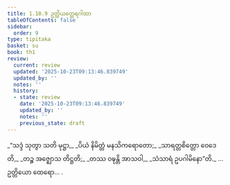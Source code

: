 ```yaml
---
title: 1.10.9 ဥတ္တိယတ္ထေရဂါထာ
tableOfContents: false
sidebar:
  order: 9
type: tipitaka
basket: su
book: th1
review:
  current: review
  updated: '2025-10-23T09:13:46.839749'
  updated_by: ''
  notes: ''
  history:
  - state: review
    date: '2025-10-23T09:13:46.839749'
    updated_by: ''
    notes: ''
    previous_state: draft
---
```



<ReviewStatus review={frontmatter.review} showDetails={true} />

<HypothesisAnnotation frontmatter={frontmatter} />

<DynamicBreadcrumb />

<Division number="99" book="th1" e="ch" v="19" p="241">

<Paragraph number="221" type="verses" book="th1">
_“သဒ္ဒံ သုတွာ သတိ မုဋ္ဌာ,_  
_ပိယံ နိမိတ္တံ မနသိကရောတော;_  
_သာရတ္တစိတ္တော ဝေဒေတိ,_  
_တဉ္စ အဇ္ဈောသ တိဋ္ဌတိ;_  
_တဿ ဝဍ္ဎန္တိ အာသဝါ,_  
_သံသာရံ ဥပဂါမိနော”တိ._  


</Paragraph>
</Division>

<Paragraph number="222" type="center" book="th1">
…  ဥတ္တိယော ထေရော… .
</Paragraph>